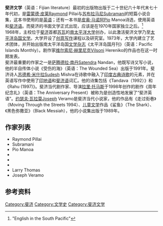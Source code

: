 '''斐济文学'''（英语：Fijian literature）最初的出版物出版于二十世纪六十年代末七十年代初，是[[雷蒙德·皮莱|雷蒙德·皮莱]]Raymond Pillai与[[苏布拉马尼|苏布拉马尼]]Subramani的短篇小说合集，这本书使用的是[[英语|英语]]；还有一本书是[[皮奥·马诺阿|皮奥·马诺阿]]Pio Manoa诗选，使用英语和[[斐济语|斐济语]]。而斐济的书面文学正式出现，应该是在1970年国家独立之后。<ref>{{cite web |url=http://www.vanuatu.usp.ac.fj/paclangunit/English_South_Pacific.htm |title=存档副本 |accessdate=2009-04-24 |archive-date=2008-12-06 |archive-url=https://web.archive.org/web/20081206173414/http://www.vanuatu.usp.ac.fj/paclangunit/English_South_Pacific.htm |dead-url=no }} "English in the South Pacific"</ref><br />
1968年，主校位于[[斐济|斐济]]首都[[苏瓦|苏瓦]]的[[南太平洋大学|南太平洋大学]]创办，以此激活斐济文学乃至[[太平洋岛国文学|太平洋岛国文学]]。大学开设了[[创意写作|创意写作]]课程以及研究室。1973年，大学内建立了艺术团体，并开始出版南太平洋岛国[[文学杂志|文学杂志]]《太平洋岛国月刊》（英语：Pacific Islands Monthly）。剧作家[[维尔索尼·赫里尼克|维尔索尼·赫里尼克]]Vilsoni Hereniko的作品也在这一时期发表。<br />
斐济最重要的作家之一是[[萨腾德拉·南丹|萨腾德拉·南丹]]Satendra Nandan，他既写诗又写小说，他的半自传体小说《受伤的海》（英语：The Wounded Sea）出版于1991年。斐济诗人[[苏德希·米什拉|苏德希·米什拉]]Sudesh Mishra在诗歌中融入了[[印度古典诗歌|印度古典诗歌]]的元素，并在英语写作中使用了[[印地语|印地语]]和[[斐济语|斐济语]]词汇。他的诗集包括《Tandava（1992）》和《Rahu (1997)》。斐济当代剧作家、导演[[拉里·托马斯|拉里·托马斯]]于1998年创作的剧作《周年纪念礼》（英语：The Anniversary Present）被称为是创造性地发展了“斐济英语”。[[约瑟夫·瓦拉莫|约瑟夫·瓦拉莫]]Joseph Veramo是斐济当代小说家，他的作品有《走过街巷》（Moving Through the Streets  1994）、[[儿童文学|儿童文学]]作品《鲨鱼》（The Shark）、《黑色弥撒亚》（Black Messiah），他的小说集出版于1989年。

== 作家列表 ==
* Raymond Pillai
* Subramani
* Pio Manoa
* {{link-en|维尔索尼·赫里尼克|Vilsoni Hereniko}}
* {{link-en|萨腾德拉·南丹|Satendra Nandan}}
* {{link-en|苏德希·米什拉|Sudesh Mishra}}
* Larry Thomas
* Joseph Veramo

== 参考资料 ==


[[Category:斐济|Category:斐济]]
[[Category:文学史|Category:文学史]]
[[Category:斐济文学|Category:斐济文学]]